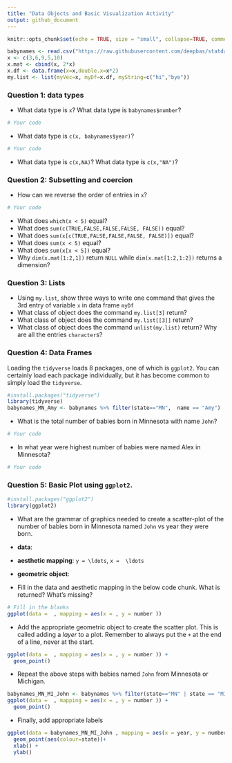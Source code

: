 ```yaml
---
title: "Data Objects and Basic Visualization Activity"
output: github_document
---
```


```r
knitr::opts_chunk$set(echo = TRUE, size = "small", collapse=TRUE, comment=NA, warning = FALSE, message = FALSE)
```


```r
babynames <- read.csv("https://raw.githubusercontent.com/deepbas/statdatasets/main/baby-names-by-state.csv")
x <- c(3,6,9,5,10)
x.mat <- cbind(x, 2*x)
x.df <- data.frame(x=x,double.x=x*2)
my.list <- list(myVec=x, myDf=x.df, myString=c("hi","bye"))
```

### Question 1: data types

- What data type is `x`? What data type is `babynames$number`? 

```r
# Your code

```

- What data type is `c(x, babynames$year)`?

```r
# Your code

```

- What data type is `c(x,NA)`?  What data type is `c(x,"NA")`?

### Question 2: Subsetting and coercion

- How can we reverse the order of entries in `x`?

```r
# Your code

```

- What does `which(x < 5)` equal?
- What does `sum(c(TRUE,FALSE,FALSE,FALSE, FALSE))` equal?
- What does `sum(x[c(TRUE,FALSE,FALSE,FALSE, FALSE)])` equal?
- What does `sum(x < 5)` equal?
- What does `sum(x[x < 5])` equal?
- Why `dim(x.mat[1:2,1])` return `NULL` while `dim(x.mat[1:2,1:2])` returns a dimension?

### Question 3: Lists

- Using `my.list`, show three ways to write one command that gives the 3rd entry of variable `x` in data frame `myDf`
- What class of object does the command `my.list[3]` return?
- What class of object does the command `my.list[[3]]` return?
- What class of object does the command `unlist(my.list)` return? Why are all the entries `character`s?

### Question 4: Data Frames

Loading the `tidyverse` loads 8 packages, one of which is `ggplot2`. You can certainly load each package individually, but it has become common to simply load the `tidyverse`.

```r
#install.packages("tidyverse")
library(tidyverse)
babynames_MN_Amy <- babynames %>% filter(state=="MN",  name == "Amy")
```

- What is the total number of babies born in Minnesota with name `John`?

```r
# Your code

```


- In what year were highest number of babies were named Alex in Minnesota?

```r
# Your code

```


### Question 5: Basic Plot using `ggplot2`.

```r
#install.packages("ggplot2")
library(ggplot2)
```

- What are the grammar of graphics needed to create a scatter-plot of the number of babies born in Minnesota named `John` vs year they were born.

- **data**: 
- **aesthetic mapping**: `y = \ldots   `, `x =  \ldots`
- **geometric object**: 

- Fill in the data and aesthetic mapping in the below code chunk. What is returned? What's missing?

```r
# Fill in the blanks
ggplot(data =  , mapping = aes(x = , y = number ))
```

- Add the appropriate geometric object to create the scatter plot. This is called adding a *layer* to a plot. Remember to always put the `+` at the end of a line, never at the start.


```r
ggplot(data =  , mapping = aes(x = , y = number )) +
  geom_point()

```

- Repeat the above steps with babies named `John` from Minnesota or Michigan.

```r
babynames_MN_MI_John <- babynames %>% filter(state=="MN" | state == "MI",  name == "John")
ggplot(data =  , mapping = aes(x = , y = number )) +
  geom_point()
```

- Finally, add appropriate labels

```r
ggplot(data = babynames_MN_MI_John , mapping = aes(x = year, y = number)) +
  geom_point(aes(colour=state))+
  xlab() +
  ylab()
```